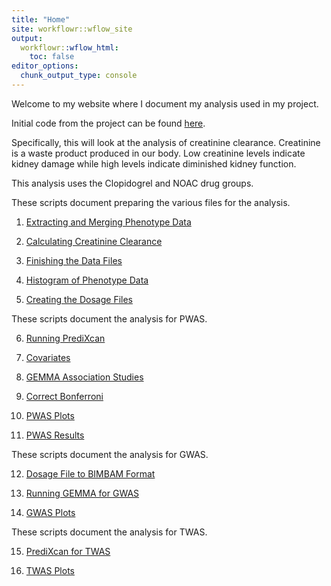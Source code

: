 ```yaml
---
title: "Home"
site: workflowr::wflow_site
output:
  workflowr::wflow_html:
    toc: false
editor_options:
  chunk_output_type: console
---
```


Welcome to my website where I document my analysis used in my project. 

Initial code from the project can be found [here](https://github.com/ashleymulford/ACCOuNT/tree/master/scripts).

Specifically, this will look at the analysis of creatinine clearance. Creatinine is a waste product produced in our body. Low creatinine levels indicate kidney damage while high levels indicate diminished kidney function.

This analysis uses the Clopidogrel and NOAC drug groups.

These scripts document preparing the various files for the analysis.

1. [Extracting and Merging Phenotype Data](pheno.html)

2. [Calculating Creatinine Clearance](calculation_clop_CrCl.html)

3. [Finishing the Data Files](adjusting_data_files.html)

4. [Histogram of Phenotype Data](phenotype_data_analysis.html)

5. [Creating the Dosage Files](pred_dosages.html)

These scripts document the analysis for PWAS.

6. [Running PrediXcan](pwas.html)

7. [Covariates](covariates.html)

8. [GEMMA Association Studies](association_studies_gemma.html)

9. [Correct Bonferroni](correct_bonferroni.html)

10. [PWAS Plots](pwas_plots.html)

11. [PWAS Results](pwas_results.html)

These scripts document the analysis for GWAS.

12. [Dosage File to BIMBAM Format](dosage_to_bimbam.html)

13. [Running GEMMA for GWAS](gwas.html)

14. [GWAS Plots](gwas_plots.html)

These scripts document the analysis for TWAS.

15. [PrediXcan for TWAS](twas.html)

16. [TWAS Plots](twas_plots.html)

